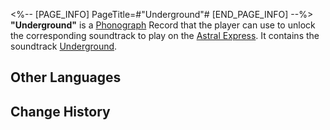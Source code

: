 <%-- [PAGE_INFO]
PageTitle=#"Underground"#
[END_PAGE_INFO] --%>
{{Item Infobox
|id          = 210102
|image       = Item Underground.png
|type        = Disk
|invCategory = Valuables
|rarity      = 3
|effect      = 
|description = A record that can be played on the Express' phonograph. It might be a chance acquisition or a gift from someone else. All sorts of memories surge up when the music plays &mdash; the smiles, encounters, touches, and the excitement of battle. Maybe that is why people still collect records even as society rapidly advances.<br />The current record contains the track "Underground."
}}
{{Description|''People are still defending their homes even in the underground world.''}}
'''"Underground"''' is a [[Phonograph]] Record that the player can use to unlock the corresponding soundtrack to play on the [[Astral Express]]. It contains the soundtrack [[Underground]].

==Other Languages==
{{Other Languages
|en   = "Underground"
|zhs  = 《地下》
|zht  = 〈地下〉
|ja   = 『地下』
|ko   = ≪지하≫
|es   = Bajo tierra
|fr   = « Underground »
|ru   = Underground
|th   = "Underground"
|vi   = "Thành Phố Ngầm"
|de   = „Untergrund“
|id   = "Underground"
|pt   = "Underground"
}}

==Change History==
{{Change History|1.0}}